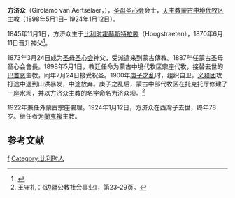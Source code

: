 {{otheruses|subject=聖母聖心會傳教士'''方济众'''|other=中国画家方济众|方济众 (画家)}}
{{Infobox Person
| name   = 方济众<br />Girolamo van Aertselaer
| image     = 
| caption  = 聖母聖心會傳教士
| birth_date  = 1845年12月3日
| birth_place = {{flagicon|Belgium}}[[比利时|比利时]][[霍赫斯特拉滕|霍赫斯特拉滕]]
| death_date  =1924年1月12日 
| death_place ={{flagicon|Taiwan}}[[中華民國|中華民國]][[西灣子|西灣子]]
| title          =  
| spouse         =
| parents        =
| occupation     =传教士
}}
'''方济众'''（Girolamo van Aertselaer，{{bd|1845年|12月3日|1924年|1月12日}}），[[圣母圣心会|圣母圣心会]]会士，[[天主教西湾子教区|天主教蒙古中境代牧区]][[主教|主教]]（1898年5月1日– 1924年1月12日）。 

1845年11月1日，方济众生于[[比利时|比利时]][[霍赫斯特拉滕|霍赫斯特拉滕]]（Hoogstraeten），1870年6月11日晋升神父<ref>{{Cite web |url=http://www.gcatholic.org/dioceses/diocese/siwa0.htm |title=Diocese of Xiwanzi |accessdate=2011-04-14 |archive-date=2022-05-21 |archive-url=https://web.archive.org/web/20220521191316/http://www.gcatholic.org/dioceses/diocese/siwa0.htm }}</ref>。

1873年3月24日成为[[圣母圣心会|圣母圣心会]]神父，受派遣来到蒙古傳教。1887年任蒙古圣母圣心会會長。1898年5月1日，教廷任命为蒙古中境代牧区宗座代牧，接替去世的[[巴耆贤|巴耆贤]]主教，同年7月24日接受祝圣。1900年[[庚子之乱|庚子之乱]]时，组织自卫，[[义和团|义和团]]攻打途中遇到山洪暴发，中途放弃。庚子之乱后，蒙古中部代牧区在托克托厅修建了一座水坝，并以方济众主教的名字命名为济众坝。<ref>王守礼：《边疆公教社会事业》，第23-29页。</ref>

1922年兼任外蒙古宗座署理。1924年1月12日，方济众在西灣子去世，终年78岁。继任者为[[蘭克複|蘭克複]]主教。

==参考文献==
{{reflist}}
[[Category:在华天主教传教士|f]]
[[Category:比利时人|Category:比利时人]]